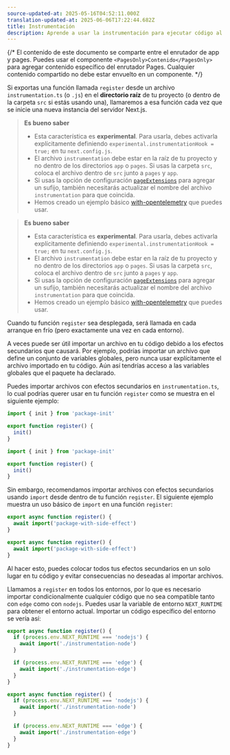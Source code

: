 ```yaml
---
source-updated-at: 2025-05-16T04:52:11.000Z
translation-updated-at: 2025-06-06T17:22:44.682Z
title: Instrumentación
description: Aprende a usar la instrumentación para ejecutar código al iniciar el servidor en tu aplicación Next.js
---
```


{/* El contenido de este documento se comparte entre el enrutador de app y pages. Puedes usar el componente `<PagesOnly>Contenido</PagesOnly>` para agregar contenido específico del enrutador Pages. Cualquier contenido compartido no debe estar envuelto en un componente. */}

Si exportas una función llamada `register` desde un archivo `instrumentation.ts` (o `.js`) en el **directorio raíz** de tu proyecto (o dentro de la carpeta `src` si estás usando una), llamaremos a esa función cada vez que se inicie una nueva instancia del servidor Next.js.

<AppOnly>

> **Es bueno saber**
>
> - Esta característica es **experimental**. Para usarla, debes activarla explícitamente definiendo `experimental.instrumentationHook = true;` en tu `next.config.js`.
> - El archivo `instrumentation` debe estar en la raíz de tu proyecto y no dentro de los directorios `app` o `pages`. Si usas la carpeta `src`, coloca el archivo dentro de `src` junto a `pages` y `app`.
> - Si usas la opción de configuración [`pageExtensions`](/docs/app/api-reference/next-config-js/pageExtensions) para agregar un sufijo, también necesitarás actualizar el nombre del archivo `instrumentation` para que coincida.
> - Hemos creado un ejemplo básico [with-opentelemetry](https://github.com/vercel/next.js/tree/canary/examples/with-opentelemetry) que puedes usar.

</AppOnly>

<PagesOnly>

> **Es bueno saber**
>
> - Esta característica es **experimental**. Para usarla, debes activarla explícitamente definiendo `experimental.instrumentationHook = true;` en tu `next.config.js`.
> - El archivo `instrumentation` debe estar en la raíz de tu proyecto y no dentro de los directorios `app` o `pages`. Si usas la carpeta `src`, coloca el archivo dentro de `src` junto a `pages` y `app`.
> - Si usas la opción de configuración [`pageExtensions`](/docs/pages/api-reference/next-config-js/pageExtensions) para agregar un sufijo, también necesitarás actualizar el nombre del archivo `instrumentation` para que coincida.
> - Hemos creado un ejemplo básico [with-opentelemetry](https://github.com/vercel/next.js/tree/canary/examples/with-opentelemetry) que puedes usar.

</PagesOnly>

Cuando tu función `register` sea desplegada, será llamada en cada arranque en frío (pero exactamente una vez en cada entorno).

A veces puede ser útil importar un archivo en tu código debido a los efectos secundarios que causará. Por ejemplo, podrías importar un archivo que define un conjunto de variables globales, pero nunca usar explícitamente el archivo importado en tu código. Aún así tendrías acceso a las variables globales que el paquete ha declarado.

Puedes importar archivos con efectos secundarios en `instrumentation.ts`, lo cual podrías querer usar en tu función `register` como se muestra en el siguiente ejemplo:

```ts filename="tu-proyecto/instrumentation.ts" switcher
import { init } from 'package-init'

export function register() {
  init()
}
```

```js filename="tu-proyecto/instrumentation.js" switcher
import { init } from 'package-init'

export function register() {
  init()
}
```

Sin embargo, recomendamos importar archivos con efectos secundarios usando `import` desde dentro de tu función `register`. El siguiente ejemplo muestra un uso básico de `import` en una función `register`:

```ts filename="tu-proyecto/instrumentation.ts" switcher
export async function register() {
  await import('package-with-side-effect')
}
```

```js filename="tu-proyecto/instrumentation.js" switcher
export async function register() {
  await import('package-with-side-effect')
}
```

Al hacer esto, puedes colocar todos tus efectos secundarios en un solo lugar en tu código y evitar consecuencias no deseadas al importar archivos.

Llamamos a `register` en todos los entornos, por lo que es necesario importar condicionalmente cualquier código que no sea compatible tanto con `edge` como con `nodejs`. Puedes usar la variable de entorno `NEXT_RUNTIME` para obtener el entorno actual. Importar un código específico del entorno se vería así:

```ts filename="tu-proyecto/instrumentation.ts" switcher
export async function register() {
  if (process.env.NEXT_RUNTIME === 'nodejs') {
    await import('./instrumentation-node')
  }

  if (process.env.NEXT_RUNTIME === 'edge') {
    await import('./instrumentation-edge')
  }
}
```

```js filename="tu-proyecto/instrumentation.js" switcher
export async function register() {
  if (process.env.NEXT_RUNTIME === 'nodejs') {
    await import('./instrumentation-node')
  }

  if (process.env.NEXT_RUNTIME === 'edge') {
    await import('./instrumentation-edge')
  }
}
```